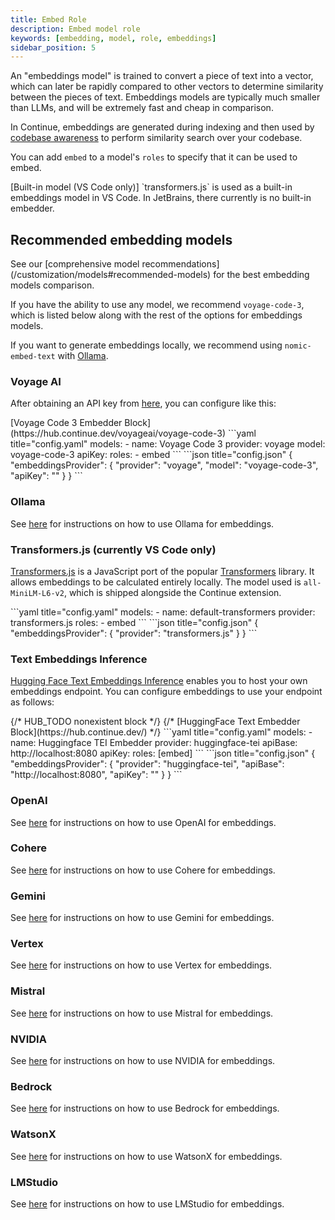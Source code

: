 ```yaml
---
title: Embed Role
description: Embed model role
keywords: [embedding, model, role, embeddings]
sidebar_position: 5
---
```


An "embeddings model" is trained to convert a piece of text into a vector, which can later be rapidly compared to other vectors to determine similarity between the pieces of text. Embeddings models are typically much smaller than LLMs, and will be extremely fast and cheap in comparison.

In Continue, embeddings are generated during indexing and then used by [codebase awareness](/guides/codebase-documentation-awareness) to perform similarity search over your codebase.

You can add `embed` to a model's `roles` to specify that it can be used to embed.

<Info>
  [Built-in model (VS Code only)] `transformers.js` is used as a built-in
  embeddings model in VS Code. In JetBrains, there currently is no built-in
  embedder.
</Info>

## Recommended embedding models

<Info>
  See our [comprehensive model recommendations](/customization/models#recommended-models) for the best embedding models comparison.
</Info>

If you have the ability to use any model, we recommend `voyage-code-3`, which is listed below along with the rest of the options for embeddings models.

If you want to generate embeddings locally, we recommend using `nomic-embed-text` with [Ollama](../model-providers/top-level/ollama#embeddings-model).

### Voyage AI

After obtaining an API key from [here](https://www.voyageai.com/), you can configure like this:

<Tabs>
  <Tab title="Hub">
  [Voyage Code 3 Embedder Block](https://hub.continue.dev/voyageai/voyage-code-3)
  </Tab>
    <Tab title="YAML">
    ```yaml title="config.yaml"
    models:
      - name: Voyage Code 3
        provider: voyage
        model: voyage-code-3
        apiKey: <YOUR_VOYAGE_API_KEY>
        roles: 
          - embed
    ```
    </Tab>
    <Tab title="JSON">
    ```json title="config.json"
    {
      "embeddingsProvider": {
        "provider": "voyage",
        "model": "voyage-code-3",
        "apiKey": "<YOUR_VOYAGE_API_KEY>"
      }
    }
    ```
    </Tab>
</Tabs>

### Ollama

See [here](../model-providers/top-level/ollama#embeddings-model) for instructions on how to use Ollama for embeddings.

### Transformers.js (currently VS Code only)

[Transformers.js](https://huggingface.co/docs/transformers.js/index) is a JavaScript port of the popular [Transformers](https://huggingface.co/transformers/) library. It allows embeddings to be calculated entirely locally. The model used is `all-MiniLM-L6-v2`, which is shipped alongside the Continue extension.

<Tabs>
    <Tab title="YAML">
    ```yaml title="config.yaml"
    models:
      - name: default-transformers
        provider: transformers.js
        roles:
          - embed
    ```
    </Tab>
    <Tab title="JSON">
    ```json title="config.json"
    {
      "embeddingsProvider": {
        "provider": "transformers.js"
      }
    }
    ```
    </Tab>
</Tabs>

### Text Embeddings Inference

[Hugging Face Text Embeddings Inference](https://huggingface.co/docs/text-embeddings-inference/en/index) enables you to host your own embeddings endpoint. You can configure embeddings to use your endpoint as follows:

<Tabs>
  {/* HUB_TODO nonexistent block */}
  {/* <Tab title="Hub">
  [HuggingFace Text Embedder Block](https://hub.continue.dev/)
  </Tab> */}
  <Tab title="YAML">
  ```yaml title="config.yaml"
  models:
    - name: Huggingface TEI Embedder
      provider: huggingface-tei
      apiBase: http://localhost:8080
      apiKey: <YOUR_TEI_API_KEY>
      roles: [embed]
  ```
  </Tab>
  <Tab title="JSON">
  ```json title="config.json"
  {
    "embeddingsProvider": {
      "provider": "huggingface-tei",
      "apiBase": "http://localhost:8080",
      "apiKey": "<YOUR_TEI_API_KEY>"
    }
  }
  ```
  </Tab>
</Tabs>

### OpenAI

See [here](../model-providers/top-level/openai#how-to-configure-openai-embeddings-models) for instructions on how to use OpenAI for embeddings.

### Cohere

See [here](../model-providers/more/cohere#embeddings-model) for instructions on how to use Cohere for embeddings.

### Gemini

See [here](../model-providers/top-level/gemini#how-to-configure-gemini-embeddings-models) for instructions on how to use Gemini for embeddings.

### Vertex

See [here](../model-providers/top-level/vertexai#how-to-configure-vertex-ai-embeddings-models) for instructions on how to use Vertex for embeddings.

### Mistral

See [here](../model-providers/more/mistral#how-to-configure-mistral-embeddings-models) for instructions on how to use Mistral for embeddings.

### NVIDIA

See [here](../model-providers/more/nvidia#embeddings-model) for instructions on how to use NVIDIA for embeddings.

### Bedrock

See [here](../model-providers/top-level/bedrock#how-to-configure-amazon-bedrock-embeddings-models) for instructions on how to use Bedrock for embeddings.

### WatsonX

See [here](../model-providers/more/watsonx#embeddings-model) for instructions on how to use WatsonX for embeddings.

### LMStudio

See [here](../model-providers/top-level/lmstudio#embeddings-model) for instructions on how to use LMStudio for embeddings.
